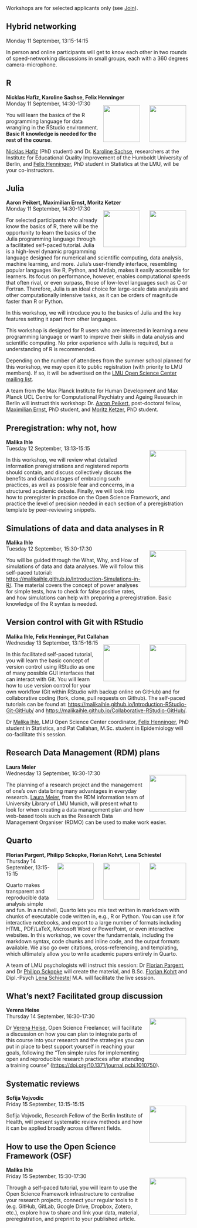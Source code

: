 ```{=html}
<head>
  <style>
    img {
      float: right;
      margin: 13px;
    }
  </style>
</head
```
Workshops are for selected applicants only (see [Join](Join.qmd)).  

## Hybrid networking
Monday 11 September, 13:15-14:15

In person and online participants will get to know each other in two rounds of speed-networking discussions in small groups, each with a 360 degrees camera-microphone.

## R
**Nicklas Hafiz, Karoline Sachse,  Felix Henninger**   
![](img/felix-henninger.png){width="100"}![](img/karoline-sachse.png){width="100"} Monday 11 September, 14:30-17:30

You will learn the basics of the R programming language for data wrangling in the RStudio environment. **Basic R knowledge is needed for the rest of the course**.

[Nicklas Hafiz](https://www.iqb.hu-berlin.de/institut/staff/?pg=c135) (PhD student) and Dr. [Karoline Sachse](https://www.iqb.hu-berlin.de/institut/staff/?pg=ks), researchers at the Institute for Educational Quality Improvement of the Humboldt University of Berlin, and [Felix Henninger](https://felixhenninger.com/), PhD student in Statistics at the LMU, will be your co-instructors.

## Julia
**Aaron Peikert, Maximilian Ernst, Moritz Ketzer**  
![](img/moritz-ketzer.png){width="100"} ![](img/aaron-peikert.png){width="100"} Monday 11 September, 14:30-17:30

For selected participants who already know the basics of R, there will be the opportunity to learn the basics of the Julia programming language through a facilitated self-paced tutorial.
Julia is a high-level dynamic programming language designed for numerical and scientific computing, data analysis, machine learning, and more.
Julia's user-friendly interface, resembling popular languages like R, Python, and Matlab, makes it easily accessible for learners.
Its focus on performance, however, enables computational speeds that often rival, or even surpass, those of low-level languages such as C or Fortran.
Therefore, Julia is an ideal choice for large-scale data analysis and other computationally intensive tasks, as it can be orders of magnitude faster than R or Python.

In this workshop, we will introduce you to the basics of Julia and the key features setting it apart from other languages.

This workshop is designed for R users who are interested in learning a new programming language or want to improve their skills in data analysis and scientific computing. No prior experience with Julia is required, but a understanding of R is recommended.

Depending on the number of attendees from the summer school planned for this workshop, we may open it to public registration (with priority to LMU members).
If so, it will be advertised on the [LMU Open Science Center mailing list](https://lists.lrz.de/mailman/listinfo/lmu-osc).

A team from the Max Planck Institute for Human Development and Max Planck UCL Centre for Computational Psychiatry and Ageing Research in Berlin will instruct this workshop:
Dr. [Aaron Peikert](https://www.mpib-berlin.mpg.de/person/103737/2549), post-doctoral fellow,
[Maximilian Ernst](https://www.mpib-berlin.mpg.de/staff/maximilian-ernst), PhD student, and
[Moritz Ketzer](https://www.mps-ucl-centre.mpg.de/people/126423), PhD student.

## Preregistration: why not, how
**Malika Ihle**  
![](img/malika-ihle.png){width="100"} Tuesday 12 September, 13:13-15:15

In this workshop, we will review what detailed information preregistrations and registered reports should contain, and discuss collectively discuss the benefits and disadvantages of embracing such practices, as well as possible fear and concerns, in a structured academic debate. Finally, we will look into how to preregister in practice on the Open Science Framework, and practice the level of precision needed in each section of a preregistration template by peer-reviewing snippets.

## Simulations of data and data analyses in R
**Malika Ihle**  
![](img/malika-ihle.png){width="100"} Tuesday 12 September, 15:30-17:30

You will be guided through the What, Why, and How of simulations of data and data analyses.  We will follow this self-paced tutorial: [https://malikaihle.github.io/Introduction-Simulations-in-R/](https://malikaihle.github.io/Introduction-Simulations-in-R/). The material covers the concept of power analyses for simple tests, how to check for false positive rates, and how simulations can help with preparing a preregistration. Basic knowledge of the R syntax is needed.

## Version control with Git with RStudio
**Malika Ihle, Felix Henninger, Pat Callahan**  
![](img/felix-henninger.png){width="100"} ![](img/malika-ihle.png){width="100"} Wednesday 13 September, 13:15-16:15

In this facilitated self-paced tutorial, you will learn the basic concept of version control using RStudio as one of many possible GUI interfaces that can interact with Git. You will learn how to use version control for your own workflow (Git within RStudio with backup online on GitHub) and for collaborative coding (fork, clone, pull requests on Github). The self-paced tutorials can be found at: [https://malikaihle.github.io/Introduction-RStudio-Git-GitHub/](https://malikaihle.github.io/Introduction-RStudio-Git-GitHub/) and [https://malikaihle.github.io/Collaborative-RStudio-GitHub/](https://malikaihle.github.io/Collaborative-RStudio-GitHub/).

Dr [Malika Ihle](https://www.osc.uni-muenchen.de/about_us/coordinator/index.html), LMU Open Science Center coordinator, [Felix Henninger](https://felixhenninger.com/), PhD student in Statistics, and Pat Callahan, M.Sc. student in Epidemiology will co-facilitate this session.

## Research Data Management (RDM) plans
**Laura Meier**  
![](img/laura-meier.png){width="100"}Wednesday 13 September, 16:30-17:30

The planning of a research project and the management of one’s own data bring many advantages in everyday research. [Laura Meier](https://www.ub.uni-muenchen.de/ueber-die-ub/kontakt/personen/meier-l/index.html), from the RDM information team of University Library of LMU Munich, will present what to look for when creating a data management plan and how web-based tools such as the Research Data Management Organiser (RDMO) can be used to make work easier.


## Quarto
**Florian Pargent, Philipp Sckopke, Florian Kohrt, Lena Schiestel**  
![](img/lena-schiestel.png){width="100"} ![](img/philipp-sckopke.png){width="100"} ![](img/florian-pargent.png){width="100"} Thursday 14 September, 13:15-15:15

Quarto makes transparent and reproducible data analysis simple and fun. In a nutshell, Quarto lets you mix text written in markdown with chunks of executable code written in, e.g., R or Python. You can use it for interactive notebooks, and export to a large number of formats including HTML, PDF/LaTeX, Microsoft Word or PowerPoint, or even interactive websites. In this workshop, we cover the fundamentals, including the markdown syntax, code chunks and inline code, and the output formats available. We also go over citations, cross-referencing, and templating, which ultimately allow you to write academic papers entirely in Quarto.

A team of LMU psychologists will instruct this session: Dr [Florian Pargent](https://www.psy.lmu.de/pm/personen/lehrstuhlmitarbeiter/pargent/index.html), and Dr [Philipp Sckopke](https://www.psy.lmu.de/pm/personen/lehrstuhlmitarbeiter/sckopke/index.html) will create the material, and B.Sc. [Florian Kohrt](https://www.psy.lmu.de/pm/personen/lehrstuhlmitarbeiter/kohrt_florian/index.html) and Dipl.-Psych [Lena Schiestel](https://www.psy.lmu.de/pm/personen/lehrstuhlmitarbeiter/schiestel/index.html) M.A. will facilitate the live session.


## What’s next? Facilitated group discussion
**Verena Heise**  
![](img/verena-heise.png){width="100"} Thursday 14 September, 16:30-17:30

Dr [Verena Heise](https://vheise.com/), Open Science Freelancer, will facilitate a discussion on how you can plan to integrate parts of this course into your research and the strategies you can put in place to best support yourself in reaching your goals, following the "Ten simple rules for implementing open and reproducible research practices after attending a training course" ([https://doi.org/10.1371/journal.pcbi.1010750](https://doi.org/10.1371/journal.pcbi.1010750)).

## Systematic reviews
**Sofija Vojvodic**  
![](img/sofija-vojvodic.png){width="100"} Friday 15 September, 13:15-15:15  

Sofija Vojvodic, Research Fellow of the Berlin Institute of Health, will present systematic review methods and how it can be applied broadly across different fields.

## How to use the Open Science Framework (OSF)
**Malika Ihle**  
![](img/malika-ihle.png){width="100"} Friday 15 September, 15:30-17:30  

Through a self-paced tutorial, you will learn to use the Open Science Framework infrastructure to centralise your research projects, connect your regular tools to it (e.g. GitHub, GitLab, Google Drive, Dropbox, Zotero, etc.), explore how to share and link your data, material, preregistration, and preprint to your published article.


